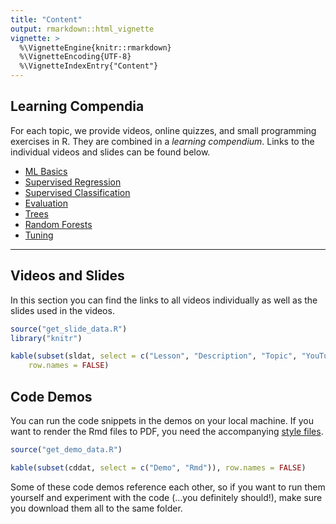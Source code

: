 ```yaml
---
title: "Content"
output: rmarkdown::html_vignette
vignette: >
  %\VignetteEngine{knitr::rmarkdown}
  %\VignetteEncoding{UTF-8}
  %\VignetteIndexEntry{"Content"}
---
```




 

## Learning Compendia

For each topic, we provide videos, online quizzes, and small programming 
exercises in R. They are combined in a *learning compendium*. 
Links to the individual videos and slides can be found below.


- [ML Basics](https://compstat-lmu.shinyapps.io/tutorial-ml-basics/)
- [Supervised Regression](https://compstat-lmu.shinyapps.io/tutorial-supervised-regression/)
- [Supervised Classification](https://compstat-lmu.shinyapps.io/tutorial-supervised-classification/)
- [Evaluation](https://compstat-lmu.shinyapps.io/tutorial-evaluation/)
- [Trees](https://compstat-lmu.shinyapps.io/tutorial-trees/)
- [Random Forests](https://compstat-lmu.shinyapps.io/tutorial-forests/)
- [Tuning](https://compstat-lmu.shinyapps.io/tutorial-tuning/)


<!-- - [](https://compstat-lmu.shinyapps.io/tutorial-/) -->

---



## Videos and Slides

In this section you can find the links to all videos individually as well as
the slides used in the videos.

```r
source("get_slide_data.R")
library("knitr")

kable(subset(sldat, select = c("Lesson", "Description", "Topic", "YouTube", "PDF")), 
    row.names = FALSE)
```


## Code Demos

You can run the code snippets in the demos on your local machine.
If you want to render the Rmd files to PDF, you need the accompanying [style files](https://github.com/compstat-lmu/lecture_i2ml/tree/master/style).

```r
source("get_demo_data.R")

kable(subset(cddat, select = c("Demo", "Rmd")), row.names = FALSE)
```

Some of these code demos reference each other, so if you want to run them yourself and experiment with the code (...you definitely should!), make sure you download them all to the same folder.  


<!-- ### ML Basics -->

<!-- [Slides]() -->

<!-- [Playlist](https://www.youtube.com/playlist?list=PLGViarxWrOJdvHGLGpJB5iZPlsC1V71H1) -->

<!-- - [What is ML?](https://youtu.be/CCzx4UDkzpA) -->
<!-- - [Supervised Learning](https://youtu.be/R_HZBY9RMmo) -->
<!-- - [Tasks and Data](https://youtu.be/d9YbO6P4AdU) -->
<!-- - [Models & Learners](https://youtu.be/UW1E4xO0hJQ) -->
<!-- - [Losses and Risk Minimization](https://youtu.be/2b4x765XbUI) -->
<!-- - [Components of a Learner](https://youtu.be/zaB7WioK1Kw) -->


<!-- ### Supervised Regression -->

<!-- [Slides]() -->

<!-- [Playlist](https://www.youtube.com/playlist?list=PLGViarxWrOJdiwHJy547DyBOejp3EJro0) -->

<!-- - [Linear Regression Models](https://youtu.be/XITIVU37wGY) -->
<!-- - [Loss Fuctions for Regression](https://youtu.be/Syrzezpj2FY) -->
<!-- - [Polynomial Regression Models](https://youtu.be/q1ETfSxEfSg) -->
<!-- - [k-NN](https://youtu.be/g8H6-MkN_q0) -->


<!-- ### Supervised Classification -->

<!-- Pending: We are still working on improving the materials. Stay tuned! -->

<!-- [Slides]() -->

<!-- [Playlist]() -->



<!-- ### Evaluation -->

<!-- [Slides]() -->

<!-- [Playlist](https://www.youtube.com/playlist?list=PLGViarxWrOJeR02Di6ofPm6fMKTJVySUy) -->

<!-- - [Introduction](https://youtu.be/B5PAwfDYt30) -->
<!-- - [Measures Regression](https://youtu.be/_OHCatRSc08) -->
<!-- - [Measures Classification](https://youtu.be/bHwUwrbCHEU) -->
<!-- - [Measures Classification ROC](https://youtu.be/BH4oCliBzZI) -->
<!-- - [Measures Classification ROC Visualisation](https://youtu.be/m5We8ITYEVk) -->
<!-- - [Overfitting](https://youtu.be/zSlrfST8bEg) -->
<!-- - [Training Error](https://youtu.be/dpZLGIf97m0) -->
<!-- - [Test Error](https://youtu.be/GOTPjCXhiS8) -->
<!-- - [Resampling](https://youtu.be/NvDUk8Bxuho) -->


<!-- ### Trees -->

<!-- [Slides]() -->

<!-- [Playlist](https://www.youtube.com/playlist?list=PLGViarxWrOJeTqM3tE2cAi7WJFBjW_frE) -->

<!-- - [Introduction](https://youtu.be/R_PqefI-ON8) -->
<!-- - [Splitting Criteria](https://youtu.be/IgHTJsAJTok) -->
<!-- - [Growing a tree](https://youtu.be/UjuJCgeZ6HA) -->
<!-- - [Computational Aspects of Finding Splits](https://youtu.be/RujQ_xP-NFA) -->
<!-- - [Stopping criteria & pruning](https://youtu.be/oQj3N2T-T90) -->
<!-- - [Discussion](https://youtu.be/nKULLVAUk74) -->



<!-- ### Random Forests -->

<!-- [Slides]() -->

<!-- [Playlist](https://www.youtube.com/playlist?list=PLGViarxWrOJcVlBm2kclFeSIzItgLVRhb) -->

<!-- - [Bagging Ensembles](https://youtu.be/hRBeeFpfMZQ) -->
<!-- - [Introduction](https://youtu.be/chberfdaTwc) -->
<!-- - [Benchmarking Trees, Forests, and Bagging K-NN](https://youtu.be/uOamholBaZ0) -->
<!-- - [Proximities](https://youtu.be/RGa0Uc6ZbX4) -->
<!-- - [Feature Importance](https://youtu.be/cw4qG9ePZ9Y) -->
<!-- - [Discussion](https://youtu.be/9bqNhq6OUUk) -->



<!-- ### Tuning -->

<!-- Pending: We are still working on improving the materials. Stay tuned! -->


<!-- [Slides]() -->

<!-- [Playlist]() -->


<!-- ### Nested Resampling -->

<!-- Pending: We are still working on improving the materials. Stay tuned! -->


<!-- [Slides]() -->

<!-- [Playlist]() -->




<!-- [Intro Video - Hello, Everyone!](https://www.youtube.com/watch?v=R9f4TFRntv0) -->

<!-- ## Day 1 -->

<!-- <a href="https://compstat-lmu.shinyapps.io/01_tutorial/" target="_blank">**Tutorials**</a> **|** <a href="https://github.com/compstat-lmu/lecture_i2ml/blob/master/exercises-pdf/exercise-day1.pdf" target="_blank">**Exercise Sheet**</a> <a href="https://github.com/compstat-lmu/lecture_i2ml/blob/master/exercises-pdf/solution-day1.pdf" target="_blank">**(Solution)**</a> -->

<!-- - Slot 1: Introduction to machine learning (ML) [[pdf](https://github.com/compstat-lmu/lecture_i2ml/blob/master/slides-pdf/slides-intro.pdf)|[video](https://youtu.be/2BWKlAOayQI)] -->
<!-- - Slot 2: What are ML tasks? [[pdf](https://github.com/compstat-lmu/lecture_i2ml/blob/master/slides-pdf/slides-tasks.pdf)|[video](https://youtu.be/ST-VsUdbufo)] -->
<!-- - Slot 3: k-nearest neighbors [[pdf](https://github.com/compstat-lmu/lecture_i2ml/blob/master/slides-pdf/slides-knn.pdf)|[video](https://youtu.be/GOsXMlzsSiQ)] -->
<!-- - Slot 4: Basic learning theory: Loss functions [[pdf](https://github.com/compstat-lmu/lecture_i2ml/blob/master/slides-pdf/slides-loss.pdf)|[video](https://youtu.be/PIj0HR4lUOg)] -->
<!-- - Slot 5: Linear regression as a ML model [[pdf](https://github.com/compstat-lmu/lecture_i2ml/blob/master/slides-pdf/slides-limo.pdf)|[video](https://youtu.be/saf0rLmoEjE)] -->

<!-- ## Day 2 -->

<!-- <a href="https://compstat-lmu.shinyapps.io/02_tutorial/" target="_blank">**Tutorials**</a> **|** <a href="https://github.com/compstat-lmu/lecture_i2ml/blob/master/exercises-pdf/exercise-day2.pdf" target="_blank">**Exercise Sheet**</a> <a href="https://github.com/compstat-lmu/lecture_i2ml/blob/master/exercises-pdf/solution-day2.pdf" target="_blank">**(Solution)**</a> -->

<!-- - Slot 1: Theory of classification [[pdf](https://github.com/compstat-lmu/lecture_i2ml/blob/master/slides-pdf/slides-classification.pdf)|[video](https://youtu.be/ZuGbjJAETdA)] -->
<!-- - Slot 2: Logistic regression as a ML model [[pdf](https://github.com/compstat-lmu/lecture_i2ml/blob/master/slides-pdf/slides-logistic.pdf)|[video](https://youtu.be/VUa49fo82q4)] -->
<!-- - Slot 3: Classification approaches [[pdf](https://github.com/compstat-lmu/lecture_i2ml/blob/master/slides-pdf/slides-classification-approaches.pdf)|[video](https://youtu.be/yZ5SUWm2zbg)] -->
<!-- - Slot 4: Two cultures of modeling [[pdf](https://github.com/compstat-lmu/lecture_i2ml/blob/master/slides-pdf/slides-cultures.pdf)|[video](https://youtu.be/7YTswPpzxO4)] -->

<!-- ## Day 3 -->

<!-- <a href="https://compstat-lmu.shinyapps.io/03_tutorial/" target="_blank">**Tutorials**</a> **|** <a href="https://github.com/compstat-lmu/lecture_i2ml/blob/master/exercises-pdf/exercise-day3.pdf" target="_blank">**Exercise Sheet**</a> <a href="https://github.com/compstat-lmu/lecture_i2ml/blob/master/exercises-pdf/solution-day3.pdf" target="_blank">**(Solution)**</a> -->

<!-- - Slot 1: Introduction to performance evaluation [[pdf](https://github.com/compstat-lmu/lecture_i2ml/blob/master/slides-pdf/slides-intro-performance.pdf)|[video](https://youtu.be/e4twP-lMPVI)] -->
<!-- - Slot 2: Simple performance metrics [[pdf](https://github.com/compstat-lmu/lecture_i2ml/blob/master/slides-pdf/slides-measures.pdf)|[video](https://youtu.be/YPkNPGrdGoY)] -->
<!-- - Slot 3:  -->
<!--     * Train and test error [[pdf](https://github.com/compstat-lmu/lecture_i2ml/blob/master/slides-pdf/slides-train-test.pdf)| missing video] -->
<!--     * Overfitting [[pdf](https://github.com/compstat-lmu/lecture_i2ml/blob/master/slides-pdf/slides-overfitting.pdf)|[video](https://youtu.be/-S5h9ayrXh4)] -->
<!-- - Slot 4: -->
<!--     * ROC analysis part 1 [[pdf](https://github.com/compstat-lmu/lecture_i2ml/blob/master/slides-pdf/slides-roc-1.pdf)|[video](https://youtu.be/lPHTqGWRciQ)] -->
<!--     * ROC analysis part 2 [[pdf](https://github.com/compstat-lmu/lecture_i2ml/blob/master/slides-pdf/slides-roc-2.pdf)|[video](https://youtu.be/1bitCgn_D6o)] -->
<!--     * ROC Demo App [[Link]](https://fabian-s.shinyapps.io/roc_shiny/) -->
<!-- - Slot 5: Resampling [[pdf](https://github.com/compstat-lmu/lecture_i2ml/blob/master/slides-pdf/slides-resampling.pdf)|[video](https://youtu.be/eeCtAVkAvSI)] -->

<!-- ## Day 4 -->

<!-- <a href="https://compstat-lmu.shinyapps.io/04_tutorial/" target="_blank">**Tutorials**</a> **|** <a href="https://github.com/compstat-lmu/lecture_i2ml/blob/master/exercises-pdf/exercise-day4.pdf" target="_blank">**Exercise Sheet**</a>  <a href="https://github.com/compstat-lmu/lecture_i2ml/blob/master/exercises-pdf/solution-day4.pdf" target="_blank">**(Solution)**</a> -->

<!-- - Slot 1: -->
<!--     * CART Part 1 [[pdf](https://github.com/compstat-lmu/lecture_i2ml/blob/master/slides-pdf/slides-cart1.pdf)|[video](https://youtu.be/ZdJ7W-gEkJg)] -->
<!--     * CART Part 2 [[pdf](https://github.com/compstat-lmu/lecture_i2ml/blob/master/slides-pdf/slides-cart2.pdf)|[video](https://youtu.be/k-OFfj2Y0OY)] -->
<!-- - Slot 2: -->
<!--     * Random Forest Part 1 [[pdf](https://github.com/compstat-lmu/lecture_i2ml/blob/master/slides-pdf/slides-forests1.pdf)|[video](https://youtu.be/P34_SbEwEh8)] -->
<!--     * Random Forest Part 2 [[pdf](https://github.com/compstat-lmu/lecture_i2ml/blob/master/slides-pdf/slides-forests2.pdf)|[video](https://youtu.be/Zpj6znkzO2M)] -->

<!-- ## Day 5 -->

<!-- <a href="https://compstat-lmu.shinyapps.io/05_tutorial/" target="_blank">**Tutorials**</a> **|** <a href="https://github.com/compstat-lmu/lecture_i2ml/blob/master/exercises-pdf/exercise-day5.pdf" target="_blank">**Exercise Sheet**</a> **|** <a href="https://docs.google.com/document/d/1mxcsyI_AuUfjOqsBgLHCEdvYF47nRbZwjLvPzkTWZs0/edit?usp=sharing" target="_blank">**Questions/Comments**</a> -->

<!-- - Slot 1: Hyperparameter Tuning [[pdf](https://github.com/compstat-lmu/lecture_i2ml/blob/master/slides-pdf/slides-tuning.pdf)|[video](https://youtu.be/5F5wBZ-WjI8)] -->
<!-- - Slot 2: Nested Resampling [[pdf](https://github.com/compstat-lmu/lecture_i2ml/blob/master/slides-pdf/slides-nested-resampling.pdf)|[video](https://youtu.be/aV__yAFzNtc)] -->


